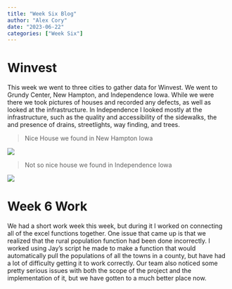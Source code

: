 ```yaml
---
title: "Week Six Blog"
author: "Alex Cory"
date: "2023-06-22"
categories: ["Week Six"]
---
```


# Winvest

This week we went to three cities to gather data for Winvest. We went to Grundy Center, New Hampton, and Independence Iowa. While we were there we took pictures of houses and recorded any defects, as well as looked at the infrastructure. In Independence I looked mostly at the infrastructure, such as the quality and accessibility of the sidewalks, the and presence of drains, streetlights, way finding, and trees.

> Nice House we found in New Hampton Iowa

![](images/MicrosoftTeams-image%20(3).png)

> Not so nice house we found in Independence Iowa

![](images/MicrosoftTeams-image%20(4).png)

# Week 6 Work

We had a short work week this week, but during it I worked on connecting all of the excel functions together. One issue that came up is that we realized that the rural population function had been done incorrectly. I worked using Jay's script he made to make a function that would automatically pull the populations of all the towns in a county, but have had a lot of difficulty getting it to work correctly. Our team also noticed some pretty serious issues with both the scope of the project and the implementation of it, but we have gotten to a much better place now.
